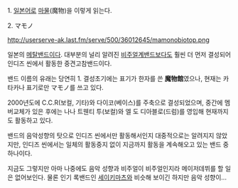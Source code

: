 1. [[일본어]]로 [[마물]](魔物)을 이렇게 읽는다.

2. マモノ

http://userserve-ak.last.fm/serve/500/36012645/mamonobiotop.png

일본의 [[메탈]]밴드이다. 대부분의 널리 알려진 [[비주얼계]]밴드보다도 훨씬 더 먼저 결성되어 인디즈 씬에서 활동한 중견고참밴드이다. 

밴드 이름의 유래는 당연히 1. 결성초기에는 표기가 한자를 쓴 '''魔物館'''였으나, 현재는 카타카나 표기로만 マモノ를 쓰고 있다.

2000년도에 C.C.R(보컬, 기타)와 다이코(베이스)를 주축으로 결성되었으며, 중간에 멤버교체가 있은 후에는 나나 트웬티 투(보컬)와 엘 도 디아블로(드럼)를 영입해 현재까지도 활동하고 있다.

밴드의 음악성향의 탓으로 인디즈 씬에서만 활동해서인지 대중적으로는 알려지지 않았지만, 인디즈 씬에서는 일체의 활동중지 없이 지금까지 활동을 계속해오고 있는 밴드 중 하나이다.

지금도 그렇지만 아마 나중에도 음악 성향과 비주얼이 비주얼인지라 메이저데뷔를 할 일은 없어보인다. 물론 인기 록밴드인 [[세이키마츠]]와 비슷해 보이긴 하지만 음악 성향이...
